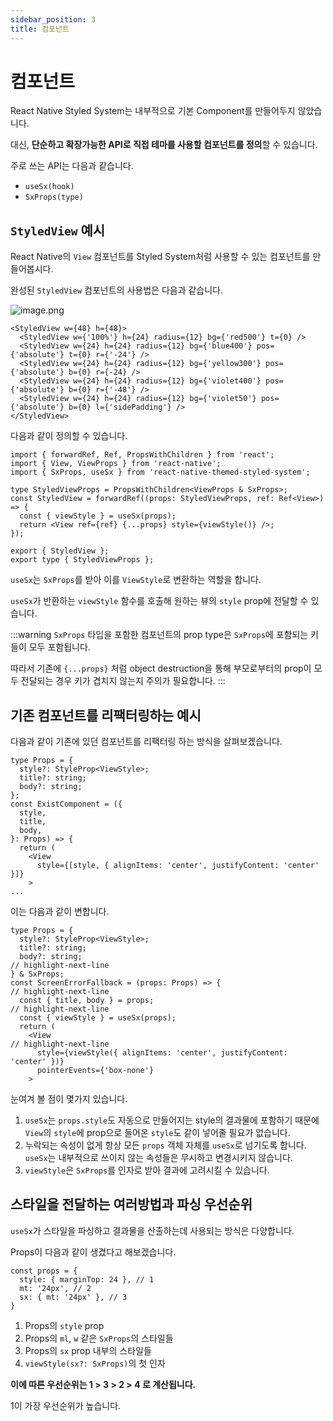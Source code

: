 ```yaml
---
sidebar_position: 3
title: 컴포넌트
---
```



# 컴포넌트

React Native Styled System는 내부적으로 기본 Component를 만들어두지 않았습니다.

대신, **단순하고 확장가능한 API로 직접 테마를 사용할 컴포넌트를 정의**할 수 있습니다.

주로 쓰는 API는 다음과 같습니다.

- `useSx(hook)`
- `SxProps(type)`

## `StyledView` 예시

React Native의 `View` 컴포넌트를 Styled System처럼 사용할 수 있는 컴포넌트를 만들어봅시다.

완성된 `StyledView` 컴포넌트의 사용법은 다음과 같습니다.

![image.png](https://raw.githubusercontent.com/mym0404/image-archive/master/202403131245340.png)

```tsx
<StyledView w={48} h={48}>
  <StyledView w={'100%'} h={24} radius={12} bg={'red500'} t={0} />
  <StyledView w={24} h={24} radius={12} bg={'blue400'} pos={'absolute'} t={0} r={'-24'} />
  <StyledView w={24} h={24} radius={12} bg={'yellow300'} pos={'absolute'} b={0} r={-24} />
  <StyledView w={24} h={24} radius={12} bg={'violet400'} pos={'absolute'} b={0} r={'-48'} />
  <StyledView w={24} h={24} radius={12} bg={'violet50'} pos={'absolute'} b={0} l={'sidePadding'} />
</StyledView>
```

다음과 같이 정의할 수 있습니다.

```tsx title="StyledView.tsx"
import { forwardRef, Ref, PropsWithChildren } from 'react';
import { View, ViewProps } from 'react-native';
import { SxProps, useSx } from 'react-native-themed-styled-system';

type StyledViewProps = PropsWithChildren<ViewProps & SxProps>;
const StyledView = forwardRef((props: StyledViewProps, ref: Ref<View>) => {
  const { viewStyle } = useSx(props);
  return <View ref={ref} {...props} style={viewStyle()} />;
});

export { StyledView };
export type { StyledViewProps };
```

`useSx`는 `SxProps`를 받아 이를 `ViewStyle`로 변환하는 역할을 합니다.

`useSx`가 반환하는 `viewStyle` 함수를 호출해 원하는 뷰의 `style` prop에 전달할 수 있습니다.

:::warning
`SxProps` 타입을 포함한 컴포넌트의 prop type은 `SxProps`에 포함되는 키들이 모두 포함됩니다.

따라서 기존에 `{...props}` 처럼 object destruction을 통해 부모로부터의 prop이 모두 전달되는 경우 키가 겹치지
않는지 주의가 필요합니다.
:::

## 기존 컴포넌트를 리팩터링하는 예시

다음과 같이 기존에 있던 컴포넌트를 리팩터링 하는 방식을 살펴보겠습니다.

```tsx
type Props = {
  style?: StyleProp<ViewStyle>;
  title?: string;
  body?: string;
};
const ExistComponent = ({
  style,
  title,
  body,
}: Props) => {
  return (
    <View
      style={[style, { alignItems: 'center', justifyContent: 'center' }]}
    >
...
```

이는 다음과 같이 변합니다.

```tsx
type Props = {
  style?: StyleProp<ViewStyle>;
  title?: string;
  body?: string;
// highlight-next-line
} & SxProps;
const ScreenErrorFallback = (props: Props) => {
// highlight-next-line
  const { title, body } = props;
// highlight-next-line
  const { viewStyle } = useSx(props);
  return (
    <View
// highlight-next-line
      style={viewStyle({ alignItems: 'center', justifyContent: 'center' })}
      pointerEvents={'box-none'}
    >
```

눈여겨 볼 점이 몇가지 있습니다.

1. `useSx`는 `props.style`도 자동으로 만들어지는 style의 결과물에 포함하기 때문에
`View`의 `style`에 prop으로 들어온 `style`도 같이 넣어줄 필요가 없습니다.
2. 누락되는 속성이 없게 항상 모든 `props` 객체 자체를 `useSx`로 넘기도록 합니다. `useSx`는
내부적으로 쓰이지 않는 속성들은 무시하고 변경시키지 않습니다.
3. `viewStyle`은 `SxProps`를 인자로 받아 결과에 고려시킬 수 있습니다.

## 스타일을 전달하는 여러방법과 파싱 우선순위

`useSx`가 스타일을 파싱하고 결과물을 산출하는데 사용되는 방식은 다양합니다.

Props이 다음과 같이 생겼다고 해보겠습니다.

```tsx
const props = {
  style: { marginTop: 24 }, // 1
  mt: '24px', // 2
  sx: { mt: '24px' }, // 3
}
```

1. Props의 `style` prop
2. Props의 `ml`, `w` 같은 `SxProps`의 스타일들
3. Props의 `sx` prop 내부의 스타일들
4. `viewStyle(sx?: SxProps)`의 첫 인자

**이에 따른 우선순위는 1 > 3 > 2 > 4 로 계산됩니다.**

1이 가장 우선순위가 높습니다.